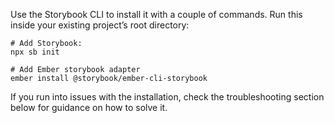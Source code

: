 Use the Storybook CLI to install it with a couple of commands. Run this inside your existing project’s root directory:

```shell
# Add Storybook:
npx sb init

# Add Ember storybook adapter
ember install @storybook/ember-cli-storybook

```

If you run into issues with the installation, check the troubleshooting section below for guidance on how to solve it.
